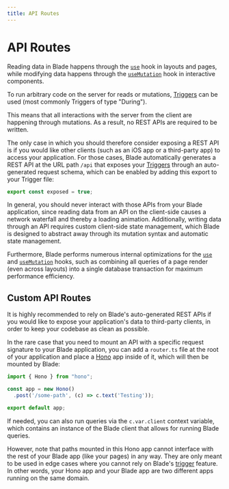 ```yaml
---
title: API Routes
---
```


# API Routes

Reading data in Blade happens through the [`use`](/hooks#use-server) hook in layouts and
pages, while modifying data happens through the [`useMutation`](/hooks#usemutation-client) hook
in interactive components.

To run arbitrary code on the server for reads or mutations, [Triggers](/models/triggers)
can be used (most commonly Triggers of type "During").

This means that all interactions with the server from the client are happening through
mutations. As a result, no REST APIs are required to be written.

The only case in which you should therefore consider exposing a REST API is if you would
like other clients (such as an iOS app or a third-party app) to access your application.
For those cases, Blade automatically generates a REST API at the URL path `/api` that
exposes your [Triggers](/models/triggers) through an auto-generated request schema, which
can be enabled by adding this export to your Trigger file:

```typescript
export const exposed = true;
```

In general, you should never interact with those APIs from your Blade application, since
reading data from an API on the client-side causes a network waterfall and thereby a
loading animation. Additionally, writing data through an API requires custom client-side
state management, which Blade is designed to abstract away through its mutation syntax
and automatic state management.

Furthermore, Blade performs numerous internal optimizations for the [`use`](/hooks#use-server)
and [`useMutation`](/hooks#usemutation-client) hooks, such as combining all queries of a
page render (even across layouts) into a single database transaction for maximum
performance efficiency.

## Custom API Routes

It is highly recommended to rely on Blade's auto-generated REST APIs if you would like
to expose your application's data to third-party clients, in order to keep your codebase
as clean as possible.

In the rare case that you need to mount an API with a specific request signature to your Blade application, you can add a `router.ts` file at the root of your application and place a [Hono](https://hono.dev) app inside of it, which will then be mounted by Blade:

```typescript
import { Hono } from "hono";

const app = new Hono()
  .post('/some-path', (c) => c.text('Testing'));

export default app;
```

If needed, you can also run queries via the `c.var.client` context variable, which contains an instance of the Blade client that allows for running Blade queries.

However, note that paths mounted in this Hono app cannot interface with the rest of your Blade app (like your pages) in any way. They are only meant to be used in edge cases where you cannot rely on Blade's [trigger](https://ronin.co/docs/models/triggers) feature. In other words, your Hono app and your Blade app are two different apps running on the same domain.